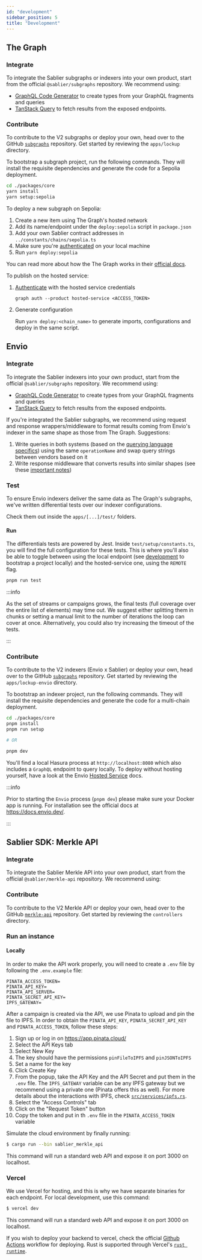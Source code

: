 ```yaml
---
id: "development"
sidebar_position: 5
title: "Development"
---
```



## The Graph

### Integrate

To integrate the Sablier subgraphs or indexers into your own product, start from the official `@sablier/subgraphs`
repository. We recommend using:

- [GraphQL Code Generator](https://the-guild.dev/graphql/codegen/docs/getting-started) to create types from your GraphQL
  fragments and queries
- [TanStack Query](https://tanstack.com/query) to fetch results from the exposed endpoints.

<LinkPreview
  href="https://github.com/sablier-labs/subgraphs"
  icon="github"
  subtitle="GitHub"
  title="Github - sablier-labs/subgraphs: Sablier Subgraphs"
/>

### Contribute

To contribute to the V2 subgraphs or deploy your own, head over to the GitHub
[`subgraphs`](https://github.com/sablier-labs/subgraphs) repository. Get started by reviewing the `apps/lockup`
directory.

To bootstrap a subgraph project, run the following commands. They will install the requisite dependencies and generate
the code for a Sepolia deployment.

```bash
cd ./packages/core
yarn install
yarn setup:sepolia
```

To deploy a new subgraph on Sepolia:

1. Create a new item using The Graph's hosted network
2. Add its name/endpoint under the `deploy:sepolia` script in `package.json`
3. Add your own Sablier contract addresses in `../constants/chains/sepolia.ts`
4. Make sure you're [authenticated][the-graph-auth] on your local machine
5. Run `yarn deploy:sepolia`

You can read more about how the The Graph works in their [official docs][the-graph-docs].

To publish on the hosted service:

1. [Authenticate](https://thegraph.com/docs/en/deploying/hosted-service/) with the hosted service credentials

   ```
   graph auth --product hosted-service <ACCESS_TOKEN>
   ```

2. Generate configuration

   Run `yarn deploy:<chain_name>` to generate imports, configurations and deploy in the same script.

[the-graph-auth]: https://thegraph.com/docs/en/deploying/deploying-a-subgraph-to-hosted/#store-the-access-token
[the-graph-docs]: https://thegraph.com/docs/en/

## Envio

### Integrate

To integrate the Sablier indexers into your own product, start from the official `@sablier/subgraphs` repository. We
recommend using:

- [GraphQL Code Generator](https://the-guild.dev/graphql/codegen/docs/getting-started) to create types from your GraphQL
  fragments and queries
- [TanStack Query](https://tanstack.com/query) to fetch results from the exposed endpoints.

If you're integrated the Sablier subgraphs, we recommend using request and response wrappers/middleware to format
results coming from Envio's indexer in the same shape as those from The Graph. Suggestions:

1. Write queries in both systems (based on the [querying language specifics](/api/caveats#querying-language)) using the
   same `operationName` and swap query strings between vendors based on it
2. Write response middleware that converts results into similar shapes (see these [important notes](/api/caveats))

<LinkPreview
  href="https://github.com/sablier-labs/subgraphs"
  icon="github"
  subtitle="GitHub"
  title="Github - sablier-labs/subgraphs: Sablier Indexers"
/>

### Test

To ensure Envio indexers deliver the same data as The Graph's subgraphs, we've written differential tests over our
indexer configurations.

Check them out inside the `apps/[...]/test/` folders.

<LinkPreview
  href="https://github.com/sablier-labs/subgraphs"
  icon="github"
  subtitle="@sablier-labs/subgraphs"
  title="Sablier Subgraphs"
/>

#### Run

The differentials tests are powered by Jest. Inside `test/setup/constants.ts`, you will find the full configuration for
these tests. This is where you'll also be able to toggle between using the local endpoint (see
[development](/api/development) to bootstrap a project locally) and the hosted-service one, using the `REMOTE` flag.

```bash
pnpm run test
```

:::info

As the set of streams or campaigns grows, the final tests (full coverage over the entire list of elements) may time out.
We suggest either splitting them in chunks or setting a manual limit to the number of iterations the loop can cover at
once. Alternatively, you could also try increasing the timeout of the tests.

:::

### Contribute

To contribute to the V2 indexers (Envio x Sablier) or deploy your own, head over to the GitHub
[`subgraphs`](https://github.com/sablier-labs/subgraphs) repository. Get started by reviewing the `apps/lockup-envio`
directory.

To bootstrap an indexer project, run the following commands. They will install the requisite dependencies and generate
the code for a multi-chain deployment.

```bash
cd ./packages/core
pnpm install
pnpm run setup

# OR

pnpm dev
```

You'll find a local Hasura process at `http://localhost:8080` which also includes a `GraphQL` endpoint to query locally.
To deploy without hosting yourself, have a look at the Envio
[Hosted Service](https://docs.envio.dev/docs/hosted-service) docs.

:::info

Prior to starting the `Envio` process (`pnpm dev`) please make sure your Docker app is running. For installation see the
official docs at https://docs.envio.dev/.

:::

## Sablier SDK: Merkle API

### Integrate

To integrate the Sablier Merkle API into your own product, start from the official `@sablier/merkle-api` repository. We
recommend using:

<LinkPreview
  href="https://github.com/sablier-labs/merkle-api"
  icon="github"
  subtitle="GitHub"
  title="Github - sablier-labs/merkle-api: Sablier Merkle API (Airstreams)"
/>

### Contribute

To contribute to the V2 Merkle API or deploy your own, head over to the GitHub
[`merkle-api`](https://github.com/sablier-labs/merkle-api) repository. Get started by reviewing the `controllers`
directory.

### Run an instance

#### Locally

In order to make the API work properly, you will need to create a `.env` file by following the `.env.example` file:

```text
PINATA_ACCESS_TOKEN=
PINATA_API_KEY=
PINATA_API_SERVER=
PINATA_SECRET_API_KEY=
IPFS_GATEWAY=
```

After a campaign is created via the API, we use Pinata to upload and pin the file to IPFS. In order to obtain the
`PINATA_API_KEY`, `PINATA_SECRET_API_KEY` and `PINATA_ACCESS_TOKEN`, follow these steps:

1. Sign up or log in on https://app.pinata.cloud/
1. Select the API Keys tab
1. Select New Key
1. The key should have the permissions `pinFileToIPFS` and `pinJSONToIPFS`
1. Set a name for the key
1. Click Create Key
1. From the popup, take the API Key and the API Secret and put them in the `.env` file. The `IPFS_GATEWAY` variable can
   be any IPFS gateway but we recommend using a private one (Pinata offers this as well). For more details about the
   interactions with IPFS, check
   [`src/services/ipfs.rs`](https://github.com/sablier-labs/merkle-api/blob/main/src/services/ipfs.rs).
1. Select the "Access Controls" tab
1. Click on the "Request Token" button
1. Copy the token and put in th `.env` file in the `PINATA_ACCESS_TOKEN` variable

Simulate the cloud environment by finally running:

```sh
$ cargo run --bin sablier_merkle_api
```

This command will run a standard web API and expose it on port 3000 on localhost.

### Vercel

We use Vercel for hosting, and this is why we have separate binaries for each endpoint. For local development, use this
command:

```sh
$ vercel dev
```

This command will run a standard web API and expose it on port 3000 on localhost.

If you wish to deploy your backend to vercel, check the official
[Github Actions](https://github.com/sablier-labs/merkle-api/blob/main/.github/workflows/deploy-merkle-api.yml) workflow
for deploying. Rust is supported through Vercel's [`rust runtime`](https://github.com/vercel-community/rust).
